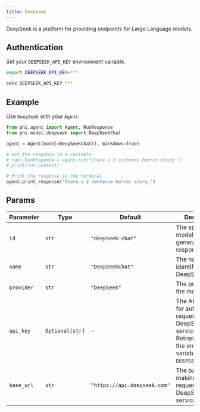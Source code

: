 ```yaml
---
title: DeepSeek
---
```


DeepSeek is a platform for providing endpoints for Large Language models.

## Authentication

Set your `DEEPSEEK_API_KEY` environment vairable.

<CodeGroup>

```bash Mac
export DEEPSEEK_API_KEY=***
```

```bash Windows
setx DEEPSEEK_API_KEY ***
```

</CodeGroup>

## Example

Use `DeepSeek` with your `Agent`: 

<CodeGroup>

```python agent.py
from phi.agent import Agent, RunResponse
from phi.model.deepseek import DeepSeekChat

agent = Agent(model=DeepSeekChat(), markdown=True)

# Get the response in a variable
# run: RunResponse = agent.run("Share a 2 sentence horror story.")
# print(run.content)

# Print the response in the terminal
agent.print_response("Share a 2 sentence horror story.")

```

</CodeGroup>

## Params

| Parameter | Type | Default | Description |
|-----------|------|---------|-------------|
| `id` | `str` | `"deepseek-chat"` | The specific model ID used for generating responses. |
| `name` | `str` | `"DeepSeekChat"` | The name identifier for the DeepSeek model. |
| `provider` | `str` | `"DeepSeek"` | The provider of the model. |
| `api_key` | `Optional[str]` | - | The API key used for authenticating requests to the DeepSeek service. Retrieved from the environment variable `DEEPSEEK_API_KEY`. |
| `base_url` | `str` | `"https://api.deepseek.com"` | The base URL for making API requests to the DeepSeek service. |
